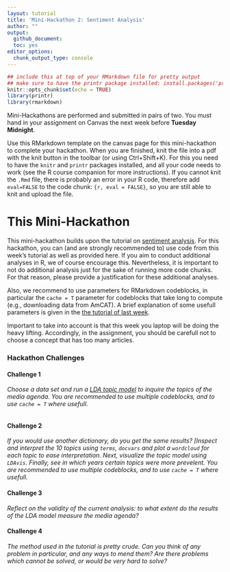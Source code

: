 ```yaml
---
layout: tutorial
title: 'Mini-Hackathon 2: Sentiment Analysis'
author: ""
output:
  github_document:
  toc: yes
editor_options: 
  chunk_output_type: console
---
```

  
```r
## include this at top of your RMarkdown file for pretty output
## make sure to have the printr package installed: install.packages('printr')
knitr::opts_chunk$set(echo = TRUE)
library(printr)
library(rmarkdown)
```

Mini-Hackathons are performed and submitted in pairs of two. 
You must hand in your assignment on Canvas the next week before **Tuesday Midnight**.

Use this RMarkdown template on the canvas page for this mini-hackathon to complete your hackathon.
When you are finished, knit the file into a pdf with the knit button in the toolbar (or using Ctrl+Shift+K).
For this you need to have the `knitr` and `printr` packages installed, and all your code needs to work (see the R course companion for more instructions).
If you cannot knit the `.Rmd` file, there is probably an error in your R code, therefore add `eval=FALSE` to the code chunk: `{r, eval = FALSE}`, so you are still able to knit and upload the file.

# This Mini-Hackathon
This mini-hackathon builds upon the tutorial on [sentiment analysis](https://github.com/ccs-amsterdam/r-course-material/blob/master/tutorials/sentiment_analysis.md). 
For this hackathon, you can (and are strongly recommended to) use code from this week's tutorial as well as provided here.
If you aim to conduct additional analyses in R, we of course encourage this.
Nevertheless, it is important to not do additional analysis just for the sake of running more code chunks. 
For that reason, please provide a justification for these additional analyses.

Also, we recommend to use parameters for RMarkdown codeblocks, in particular the `cache = T` parameter for codeblocks that take long to compute (e.g., downloading data from AmCAT). 
A brief explanation of some usefull parameters is given in the [the tutorial of last week](https://github.com/MarikenvdVelden/Replication-Hackathons/blob/main/Intro-to-rmd-and-data-retrieval.md).

Important to take into account is that this week you laptop will be doing the heavy lifting. 
Accordingly, in the assignment, you should be carefull not to choose a concept that has too many articles. 

### Hackathon Challenges
#### Challenge 1
 _Choose a data set and run a [LDA topic model](https://github.com/ccs-amsterdam/r-course-material/blob/master/tutorials/r_text_lda.md) to inquire the topics of the media agenda._
_You are recommended to use multiple codeblocks, and to use `cache = T` where usefull._


```r

```


#### Challenge 2
 _If you would use another dictionary, do you get the same results?_
_[Inspect and interpret the 10 topics using `terms`, `docvars` and plot a `wordcloud` for each topic to ease interpretation._
_Next, visualize the topic model using `LDAvis`._
_Finally, see in which years certain topics were more prevelent._
_You are recommended to use multiple codeblocks, and to use `cache = T` where usefull._

#### Challenge 3
_Reflect on the validity of the current analysis: to what extent do the results of the LDA model measure the media agenda?_

#### Challenge 4
_The method used in the tutorial is pretty crude. Can you think of any problem in particular, and any ways to mend them? Are there problems which cannot be solved, or would be very hard to solve?_
